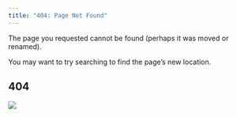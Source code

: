 ```yaml
---
title: "404: Page Not Found"
---
```



The page you requested cannot be found (perhaps it was moved or renamed).

You may want to try searching to find the page's new location.

::: tc

# [**404**]{.dark-red}

:::

![](https://upload.wikimedia.org/wikipedia/commons/thumb/d/d6/Bullfrog_-_natures_pics.jpg/640px-Bullfrog_-_natures_pics.jpg){.hero}
